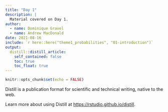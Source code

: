```yaml
---
title: "Day 1"
description: |
  Material covered on Day 1.
author: 
  - name: Dominique Gravel
  - name: Andrew MacDonald
date: 2021-08-16
include: `r here::here("theme1_probabilities", "01-introduction")`
output:
  distill::distill_article:
    self_contained: false
    toc: true
    toc_float: true
---
```



```r
knitr::opts_chunk$set(echo = FALSE)
```

Distill is a publication format for scientific and technical writing, native to the web.

Learn more about using Distill at <https://rstudio.github.io/distill>.


